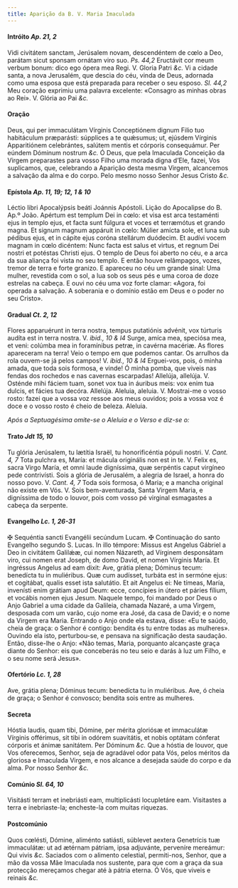 ```yaml
---
title: Aparição da B. V. Maria Imaculada
---
```


#### Intróito <em>Ap. 21, 2</em>

<div class="grid grid-cols-2 gap-5">
  <span class="text-justify">
    Vidi civitátem sanctam, Jerúsalem novam, descendéntem de cœlo a Deo, parátam
    sicut sponsam ornátam viro suo. <em>Ps. 44,2</em> Eructávit cor meum verbum
    bonum: dico ego ópera mea Regi. V. Gloria Patri <em>&c.</em>
  </span>
  <span class="text-justify">
    Vi a cidade santa, a nova Jerusalém, que descia do céu, vinda de Deus,
    adornada como uma esposa que está preparada para receber o seu esposo.
    <em>Sl. 44,2</em> Meu coração exprimiu uma palavra excelente: «Consagro as minhas
    obras ao Rei». V. Glória ao Pai <em>&c.</em>
  </span>
</div>

#### Oração

<div class="grid grid-cols-2 gap-5">
  <span class="text-justify">
    Deus, qui per immaculátam Vírginis Conceptiónem dignum Filio tuo habitáculum
    præparásti: súpplices a te quǽsumus; ut, ejúsdem Vírginis Apparitiónem
    celebrántes, salútem mentis et córporis consequámur. Per eúndem Dóminum
    nostrum <em>&c.</em>
  </span>
  <span class="text-justify">
    Ó Deus, que pela Imaculada Conceição da Virgem preparastes para vosso Filho
    uma morada digna d’Ele, fazei, Vos suplicamos, que, celebrando a Aparição
    desta mesma Virgem, alcancemos a salvação da alma e do corpo. Pelo mesmo
    nosso Senhor Jesus Cristo <em>&c.</em>
  </span>
</div>

#### Epístola <em>Ap. 11, 19; 12, 1 & 10</em>

<div class="grid grid-cols-2 gap-5">
  <span class="text-justify">
    Léctio libri Apocalýpsis beáti Joánnis Apóstoli.
  </span>
  <span class="text-justify">Lição do Apocalipse do B. Ap.º João.</span>
  <span class="text-justify">
    Apértum est templum Dei in cœlo: et visa est arca testaménti ejus in templo
    ejus, et facta sunt fúlgura et voces et terræmótus et grando magna. Et
    signum magnum appáruit in cœlo: Múlier amícta sole, et luna sub pédibus
    ejus, et in cápite ejus coróna stellárum duódecim. Et audívi vocem magnam in
    cœlo dicéntem: Nunc facta est salus et virtus, et regnum Dei nostri et
    potéstas Christi ejus.
  </span>
  <span class="text-justify">
    O templo de Deus foi aberto no céu, e a arca da sua aliança foi vista no seu
    templo. E então houve relâmpagos, vozes, tremor de terra e forte granizo. E
    apareceu no céu um grande sinal: Uma mulher, revestida com o sol, a lua sob
    os seus pés e uma coroa de doze estrelas na cabeça. E ouvi no céu uma voz
    forte clamar: «Agora, foi operada a salvação. A soberania e o domínio estão
    em Deus e o poder no seu Cristo».
  </span>
</div>

#### Gradual <em>Ct. 2, 12</em>

<div class="grid grid-cols-2 gap-5">
  <span class="text-justify">
    Flores apparuérunt in terra nostra, tempus putatiónis advénit, vox túrturis
    audíta est in terra nostra. V. <em>ibid., 10 & l4</em> Surge, amíca mea,
    speciósa mea, et veni: colúmba mea in foramínibus petræ, in cavérna macériæ.
  </span>
  <span class="text-justify">
    As flores apareceram na terra! Veio o tempo em que podemos cantar. Os
    arrulhos da rola ouvem-se já pelos campos! V. <em>ibid., 10 & l4</em>
    Erguei-vos, pois, ó minha amada, que toda sois formosa, e vinde! Ó minha pomba,
    que viveis nas fendas dos rochedos e nas cavernas escarpadas!
  </span>
  <span class="text-justify">
    Allelúja, allelúja. V. Osténde mihi fáciem tuam, sonet vox tua in áuribus
    meis: vox enim tua dulcis, et fácies tua decóra. Allelúja.
  </span>
  <span class="text-justify">
    Aleluia, aleluia. V. Mostrai-me o vosso rosto: fazei que a vossa voz ressoe
    aos meus ouvidos; pois a vossa voz é doce e o vosso rosto é cheio de beleza.
    Aleluia.
  </span>
</div>

<em>Após a Septuagésima omite-se o Aleluia e o Verso e diz-se o:</em>

#### Trato <em>Jdt 15, 10</em>

<div class="grid grid-cols-2 gap-5">
  <span class="text-justify">
    Tu glória Jerúsalem, tu lætítia Israël, tu honorificéntia pópuli nostri. V.
    <em>Cant. 4, 7</em> Tota pulchra es, María: et mácula originális non est in te.
    V. Felix es, sacra Virgo María, et omni laude digníssima, quæ serpéntis caput
    virgíneo pede contrivísti.
  </span>
  <span class="text-justify">
    Sois a glória de Jerusalém, a alegria de Israel, a honra do nosso povo. V.
    <em>Cant. 4, 7</em> Toda sois formosa, ó Maria; e a mancha original não existe
    em Vós. V. Sois bem-aventurada, Santa Virgem Maria, e digníssima de todo o louvor,
    pois com vosso pé virginal esmagastes a cabeça da serpente.
  </span>
</div>

#### Evangelho <em>Lc. 1, 26-31</em>

<div class="grid grid-cols-2 gap-5">
  <span class="text-justify">
    <span class="text-red-500">&#10016;</span> Sequéntia sancti Evangélii
    secúndum Lucam.
  </span>
  <span class="text-justify">
    <span class="text-red-500">&#10016;</span> Continuação do santo Evangelho
    segundo S. Lucas.
  </span>
  <span class="text-justify">
    In illo témpore: Missus est Angelus Gábriel a Deo in civitátem Galilǽæ, cui
    nomen Názareth, ad Vírginem desponsátam viro, cui nomen erat Joseph, de domo
    David, et nomen Vírginis María. Et ingréssus Angelus ad eam dixit: Ave,
    grátia plena; Dóminus tecum: benedícta tu in muliéribus. Quæ cum audísset,
    turbáta est in sermóne ejus: et cogitábat, qualis esset ista salutátio. Et
    ait Angelus ei: Ne tímeas, María, invenísti enim grátiam apud Deum: ecce,
    concípies in útero et páries fílium, et vocábis nomen ejus Jesum.
  </span>
  <span class="text-justify">
    Naquele tempo, foi mandado por Deus o Anjo Gabriel a uma cidade da Galileia,
    chamada Nazaré, a uma Virgem, desposada com um varão, cujo nome era José, da
    casa de David; e o nome da Virgem era Maria. Entrando o Anjo onde ela
    estava, disse: «Eu te saúdo, cheia de graça: o Senhor é contigo: bendita és
    tu entre todas as mulheres». Ouvindo ela isto, perturbou-se, e pensava na
    significação desta saudação. Então, disse-lhe o Anjo: «Não temas, Maria,
    porquanto alcançaste graça diante do Senhor: eis que conceberás no teu seio
    e darás à luz um Filho, e o seu nome será Jesus».
  </span>
</div>

#### Ofertório <em>Lc. 1, 28</em>

<div class="grid grid-cols-2 gap-5">
  <span class="text-justify">
    Ave, grátia plena; Dóminus tecum: benedícta tu in muliéribus.
  </span>
  <span class="text-justify">
    Ave, ó cheia de graça; o Senhor é convosco; bendita sois entre as mulheres.
  </span>
</div>

#### Secreta

<div class="grid grid-cols-2 gap-5">
  <span class="text-justify">
    Hóstia laudis, quam tibi, Dómine, per mérita gloriósæ et immaculátæ Vírginis
    offérimus, sit tibi in odórem suavitátis, et nobis optátam cónferat córporis
    et ánimæ sanitátem. Per Dóminum <em>&c.</em>
  </span>
  <span class="text-justify">
    Que a hóstia de louvor, que Vos oferecemos, Senhor, seja de agradável odor
    pata Vós, pelos méritos da gloriosa e Imaculada Virgem, e nos alcance a
    desejada saúde do corpo e da alma. Por nosso Senhor <em>&c.</em>
  </span>
</div>

#### Comúnio <em>Sl. 64, 10</em>

<div class="grid grid-cols-2 gap-5">
  <span class="text-justify">
    Visitásti terram et inebriásti eam, multiplicásti locupletáre eam.
  </span>
  <span class="text-justify">
    Visitastes a terra e inebriaste-la; encheste-la com muitas riquezas.
  </span>
</div>

#### Postcomúnio

<div class="grid grid-cols-2 gap-5">
  <span class="text-justify">
    Quos cœlésti, Dómine, aliménto satiásti, súblevet aextera Genetrícis tuæ
    immaculátæ: ut ad ætérnam pátriam, ipsa adjuvánte, perveníre mereámur: Qui
    vivis <em>&c.</em>
  </span>
  <span class="text-justify">
    Saciados com o alimento celestial, permiti-nos, Senhor, que a mão da vossa
    Mãe Imaculada nos sustente, para que com a graça da sua protecção mereçamos
    chegar até à pátria eterna. Ó Vós, que viveis e reinais <em>&c.</em>
  </span>
</div>
